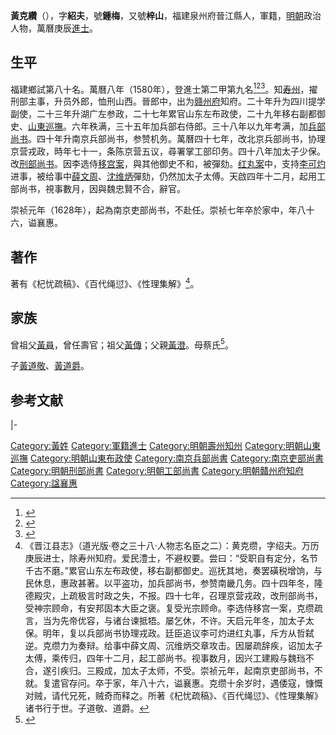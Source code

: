 {{Otheruses|other=名为黄梓山的其他人物|黄梓山}}
{{明清人物信息框
| 姓名 = 黃克纘
| 原名 =
| 圖片名稱= 
| 圖片大小 =
| 圖片說明 = 
| 最高職務 = 工部尚書
| 國家 = 大明 
| 爵位 =
| 籍貫 = 福建泉州府晉江縣
| 族裔 = 
| 字號 = 字紹夫，號鍾梅，又號梓山
| 諡號 =
| 出生日期 = 嘉靖二十八年（1549年）
| 出生地點 = 
| 逝世日期 = 崇禎七年（1634年）
| 逝世地點 =
| 墓葬 =
| 配偶 = 
| 親屬 = 
| 出身 =
* 萬曆八年庚辰科進士
| 經歷 =
| 著作 =  
}}
'''黃克纘'''（{{bd|1549年||1634年|catIdx=Huang黃}}），字'''紹夫'''，號'''鍾梅'''，又號'''梓山'''，福建泉州府晉江縣人，軍籍，[[明朝|明朝]]政治人物，萬曆庚辰[[進士|進士]]。

== 生平 ==
福建鄉試第八十名。萬曆八年（1580年），登進士第二甲第九名<ref>{{Cite book|title=《皇明贡举考》卷五|last=（明）[[张朝瑞|张朝瑞]]|first=|publisher=《续修四库全书》史部第828册|year=|isbn=|location=|pages=}}</ref><ref>{{Cite book|title=贡举志五种 上|last=鲁小俊，江俊伟著|first=|publisher=武汉：武汉大学出版社|year=2009|isbn=978-7-307-07043-1|location=|pages=}}</ref><ref>{{Cite book|title=近代中国史料丛刊续辑 785-790 明清进士题名录索引 1-6|last=朱保炯，谢沛霖|first=|publisher=文海出版社|year=1981|isbn=|location=台湾}}</ref>。知[[寿州|寿州]]，擢刑部主事，升员外郎，恤刑山西。晉郎中，出为[[赣州府|赣州府]]知府。二十年升为四川提学副使，二十三年升湖广左参政，二十七年累官山东左布政使，二十九年移右副都御史、[[山東巡撫|山東巡撫]]。六年秩满，三十五年加兵部右侍郎。三十八年以九年考满，加[[兵部尚书|兵部尚书]]。四十年升南京兵部尚书，参赞机务。萬曆四十七年，改北京兵部尚书，协理京营戎政，時年七十一，条陈京营五议，尋署掌工部印务。四十八年加太子少保。改[[刑部尚书|刑部尚书]]。因李选侍[[移宫案|移宫案]]，與其他御史不和，被彈劾。[[红丸案|红丸案]]中，支持[[李可灼|李可灼]]进事，被给事中[[薛文周|薛文周]]、[[沈维炳|沈维炳]]彈劾，仍然加太子太傅。天啟四年十二月，起用工部尚书，視事數月，因與魏忠賢不合，辭官。

崇祯元年（1628年），起為南京吏部尚书，不赴任。崇祯七年卒於家中，年八十六，谥襄惠。

==著作==
著有《杞忧疏稿》、《百代绳愆》、《性理集解》<ref>《晋江县志》（道光版·卷之三十八·人物志名臣之二）：黄克缵，字绍夫。万历庚辰进士，除寿州知府。爱民澧士，不避权要。尝曰：“受职自有定分，名节千古不磨。”累官山东左布政使，移右副都御史。巡抚其地，奏罢磺税增饷，与民休息，惠政甚著。以平盗功，加兵部尚书，参赞南畿几务。四十四年冬，隆德殿灾，上疏极言时政之失，不报。四十七年，召理京营戎政，改刑部尚书，受神宗顾命，有安邦固本大臣之褒。复受光宗顾命。李选侍移宫一案，克缵疏言，当为先帝优容，与诸台谏抵牾。屡乞休，不许。天启元年冬，加太子太保。明年，复以兵部尚书协理戎政。廷臣追议李可灼进红丸事，斥方从哲弑逆。克缵力为奏辩。给事中薛文周、沉维炳交章攻击。因屡疏辞疾，诏加太子太傅，乘传归，四年十二月，起工部尚书。视事数月，因兴工建殿与魏珰不合，遂引疾归。三殿成，加太子太师，不受。崇祯元年，起南京吏部尚书，不就。复遣官存问。卒于家，年八十六，谥襄惠。克缵十余岁时，遇倭寇，慷慨对贼，请代兄死，贼奇而释之。所著《杞忧疏稿》、《百代绳愆》、《性理集解》诸书行于世。子道敬、道爵。</ref>。

==家族==
曾祖父[[黃員|黃員]]，曾任壽官；祖父[[黃傳|黃傳]]；父親[[黃澄|黃澄]]。母蔡氏<ref>{{Cite book|title=天一阁藏明代科举录选刊 登科录 点校本|last=龚延明主编|first=|publisher=宁波出版社|year=2016|isbn=978-7-5526-2320-8|location=宁波|pages=|quote=《天一閣藏明代科舉錄選刊.登科錄》之《萬曆八年庚辰科登科錄》}}</ref>。

子[[黃道敬|黃道敬]]、[[黃道爵|黃道爵]]。

==参考文献==
{{reflist}}
{{start box}}
{{s-off}}
{{s-before|[[顧鈐|顧鈐]]}}
{{s-title|明朝贛州府知府|1589年－1594年}}
{{s-after|[[王明時|王明時]]}}
|-
{{succession box|[[馮從吾|馮從吾]]|[[董可威|董可威]]|[[明朝工部尚書|明朝工部尚書]]|<small>天啟四年（1624年）上任</small>}}
{{end box}}

{{萬曆八年庚辰科殿試金榜}}

{{Authority control}}

{{DEFAULTSORT:Huang黃}}
[[Category:黃姓|Category:黃姓]]
[[Category:軍籍進士|Category:軍籍進士]]
[[Category:明朝壽州知州|Category:明朝壽州知州]]
[[Category:明朝山東巡撫|Category:明朝山東巡撫]]
[[Category:明朝山東布政使|Category:明朝山東布政使]]
[[Category:南京兵部尚書|Category:南京兵部尚書]]
[[Category:南京吏部尚書|Category:南京吏部尚書]]
[[Category:明朝刑部尚書|Category:明朝刑部尚書]]
[[Category:明朝工部尚書|Category:明朝工部尚書]]
[[Category:明朝贛州府知府|Category:明朝贛州府知府]]
[[Category:諡襄惠|Category:諡襄惠]]